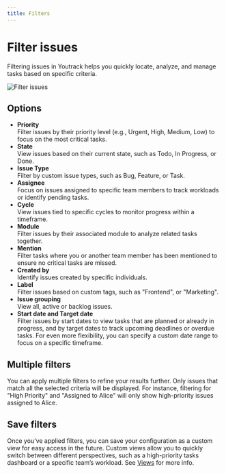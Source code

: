 ```yaml
---
title: Filters
---
```


# Filter issues

Filtering issues in Youtrack helps you quickly locate, analyze, and manage tasks based on specific criteria.

![Filter issues](https://media.docs.getyoutrack.io/issues/filter-issues.webp#center)

## Options
- **Priority**  
Filter issues by their priority level (e.g., Urgent, High, Medium, Low) to focus on the most critical tasks.
- **State**  
View issues based on their current state, such as Todo, In Progress, or Done.
- **Issue Type**  
Filter by custom issue types, such as Bug, Feature, or Task.
- **Assignee**  
Focus on issues assigned to specific team members to track workloads or identify pending tasks.
- **Cycle**   
View issues tied to specific cycles to monitor progress within a timeframe.
- **Module**  
Filter issues by their associated module to analyze related tasks together.
- **Mention**  
Filter tasks where you or another team member has been mentioned to ensure no critical tasks are missed.
- **Created by**  
Identify issues created by specific individuals.
- **Label**  
Filter issues based on custom tags, such as "Frontend", or "Marketing".
- **Issue grouping**  
View all, active or backlog issues.
- **Start date and Target date**  
Filter issues by start dates to view tasks that are planned or already in progress, and by target dates to track upcoming deadlines or overdue tasks. For even more flexibility, you can specify a custom date range to focus on a specific timeframe.

## Multiple filters
You can apply multiple filters to refine your results further. Only issues that match all the selected criteria will be displayed. For instance, filtering for "High Priority" and "Assigned to Alice" will only show high-priority issues assigned to Alice.

## Save filters
Once you’ve applied filters, you can save your configuration as a custom view for easy access in the future. Custom views allow you to quickly switch between different perspectives, such as a high-priority tasks dashboard or a specific team’s workload. See [Views](/core-concepts/views) for more info. 
